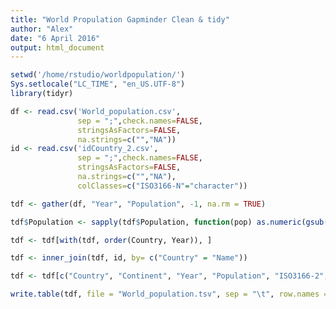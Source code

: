 ```yaml
---
title: "World Propulation Gapminder Clean & tidy"
author: "Alex"
date: "6 April 2016"
output: html_document
---
```


```r
setwd('/home/rstudio/worldpopulation/')
Sys.setlocale("LC_TIME", "en_US.UTF-8")
library(tidyr)
```

```r
df <- read.csv('World_population.csv', 
               sep = ";",check.names=FALSE, 
               stringsAsFactors=FALSE,  
               na.strings=c("","NA"))
id <- read.csv('idCountry_2.csv', 
               sep = ";",check.names=FALSE, 
               stringsAsFactors=FALSE,  
               na.strings=c("","NA"),
               colClasses=c("ISO3166-N"="character"))
```

```r
tdf <- gather(df, "Year", "Population", -1, na.rm = TRUE)
```

```r
tdf$Population <- sapply(tdf$Population, function(pop) as.numeric(gsub(",", "", pop)))
```

```r
tdf <- tdf[with(tdf, order(Country, Year)), ]
```

```r
tdf <- inner_join(tdf, id, by= c("Country" = "Name"))
```

```r
tdf <- tdf[c("Country", "Continent", "Year", "Population", "ISO3166-2", "ISO3166-3", "ISO3166-N", "ContinentCode")]
```


```r
write.table(tdf, file = "World_population.tsv", sep = "\t", row.names = F)
```

